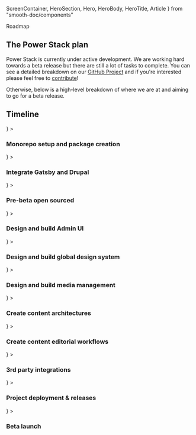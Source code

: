 
  ScreenContainer,
  HeroSection,
  Hero,
  HeroBody,
  HeroTitle,
  Article
} from  "smooth-doc/components"

<HeroSection>
  <Hero >
    <HeroBody>
      <HeroTitle>Roadmap</HeroTitle>
    </HeroBody>
  </Hero>
</HeroSection>
<ScreenContainer py={5}>
  <Article>
    <h2>The Power Stack plan</h2>
    <p>Power Stack is currently under active development. We are working hard towards a beta release but there are still
     a lot of tasks to complete. You can see a detailed breakdown on our <a href="">GitHub Project</a> and if you're interested please
      feel free to <a href="/contributing">contribute</a>!</p>
    <p> Otherwise, below is a high-level breakdown of where we are at and aiming to go for a beta release.</p>
    <h2>Timeline</h2>
    <VerticalTimeline lineColor="#111111">
      <VerticalTimelineElement
        className="vertical-timeline-element--work"
        contentStyle={{ background: 'linear-gradient(0.45turn, #ffc800, #ffec00)', color: '#111111', fontWeight: '900', textAlign: 'center', boxShadow: '0px 1px 3px rgb(16 24 40 / 10%), 0px 1px 2px rgb(16 24 40 / 6%)' }}
        iconStyle={{ background: 'rgb(255,200,0)', color: '#111111', boxShadow: 'none' }}
        icon={<FiCode />}
      >
        <h3 className="vertical-timeline-element-title">Monorepo setup and package creation</h3>
      </VerticalTimelineElement>
      <VerticalTimelineElement
        className="vertical-timeline-element--work"
        contentStyle={{ background: 'linear-gradient(0.45turn, #ffc800, #ffec00)', color: '#111111', fontWeight: '900', textAlign: 'center', boxShadow: '0px 1px 3px rgb(16 24 40 / 10%), 0px 1px 2px rgb(16 24 40 / 6%)' }}
        iconStyle={{ background: 'rgb(255,200,0)', color: '#111111', boxShadow: 'none' }}
        icon={<FiCode />}
      >
        <h3 className="vertical-timeline-element-title">Integrate Gatsby and Drupal</h3>
      </VerticalTimelineElement>
      <VerticalTimelineElement
        className="vertical-timeline-element--work"
        iconStyle={{ background: 'rgb(16, 204, 82)', color: '#fff', boxShadow: 'none' }}
        contentStyle={{ background: 'linear-gradient(0.45turn, #ffc800, #ffec00)', color: '#111111', fontWeight: '900', textAlign: 'center', boxShadow: '0px 1px 3px rgb(16 24 40 / 10%), 0px 1px 2px rgb(16 24 40 / 6%)' }}
        icon={<FiCheck />}
      >
        <h3 className="vertical-timeline-element-title">Pre-beta open sourced</h3>
      </VerticalTimelineElement>
      <VerticalTimelineElement
        className="vertical-timeline-element--work"
        iconStyle={{ background: 'rgb(17,17,17)', color: '#fff', boxShadow: 'none' }}
        contentStyle={{ color: '#111111', fontWeight: '900', textAlign: 'center', boxShadow: '0px 1px 3px rgb(16 24 40 / 10%), 0px 1px 2px rgb(16 24 40 / 6%)' }}
        icon={<FiCode />}
      >
        <h3 className="vertical-timeline-element-title">Design and build Admin UI</h3>
      </VerticalTimelineElement>
      <VerticalTimelineElement
        className="vertical-timeline-element--work"
        iconStyle={{ background: 'rgb(17,17,17)', color: '#fff', boxShadow: 'none' }}
        contentStyle={{ color: '#111111', fontWeight: '900', textAlign: 'center', boxShadow: '0px 1px 3px rgb(16 24 40 / 10%), 0px 1px 2px rgb(16 24 40 / 6%)' }}
        icon={<FiCode />}
      >
        <h3 className="vertical-timeline-element-title">Design and build global design system</h3>
      </VerticalTimelineElement>
      <VerticalTimelineElement
        className="vertical-timeline-element--work"
        iconStyle={{ background: 'rgb(17,17,17)', color: '#fff', boxShadow: 'none' }}
        contentStyle={{ color: '#111111', fontWeight: '900', textAlign: 'center', boxShadow: '0px 1px 3px rgb(16 24 40 / 10%), 0px 1px 2px rgb(16 24 40 / 6%)' }}
        icon={<FiCode />}
      >
        <h3 className="vertical-timeline-element-title">Design and build media management</h3>
      </VerticalTimelineElement>
      <VerticalTimelineElement
        className="vertical-timeline-element--education"
        iconStyle={{ background: 'rgb(17,17,17)', color: '#fff', boxShadow: 'none' }}
        contentStyle={{ color: '#111111', fontWeight: '900', textAlign: 'center', boxShadow: '0px 1px 3px rgb(16 24 40 / 10%), 0px 1px 2px rgb(16 24 40 / 6%)' }}
        icon={<FiCode />}
      >
        <h3 className="vertical-timeline-element-title">Create content architectures</h3>
      </VerticalTimelineElement>
      <VerticalTimelineElement
        className="vertical-timeline-element--education"
        iconStyle={{ background: 'rgb(17,17,17)', color: '#fff', boxShadow: 'none' }}
        contentStyle={{ color: '#111111', fontWeight: '900', textAlign: 'center', boxShadow: '0px 1px 3px rgb(16 24 40 / 10%), 0px 1px 2px rgb(16 24 40 / 6%)' }}
        icon={<FiCode />}
      >
        <h3 className="vertical-timeline-element-title">Create content editorial workflows</h3>
      </VerticalTimelineElement>
      <VerticalTimelineElement
        className="vertical-timeline-element--education"
        iconStyle={{ background: 'rgb(17,17,17)', color: '#fff', boxShadow: 'none' }}
        contentStyle={{ color: '#111111', fontWeight: '900', textAlign: 'center', boxShadow: '0px 1px 3px rgb(16 24 40 / 10%), 0px 1px 2px rgb(16 24 40 / 6%)' }}
        icon={<FiCode />}
      >
        <h3 className="vertical-timeline-element-title">3rd party integrations</h3>
      </VerticalTimelineElement>
      <VerticalTimelineElement
        className="vertical-timeline-element--education"
        iconStyle={{ background: 'rgb(17,17,17)', color: '#fff', boxShadow: 'none' }}
        contentStyle={{ color: '#111111', fontWeight: '900', textAlign: 'center', boxShadow: '0px 1px 3px rgb(16 24 40 / 10%), 0px 1px 2px rgb(16 24 40 / 6%)' }}
        icon={<FiCode />}
      >
        <h3 className="vertical-timeline-element-title">Project deployment & releases</h3>
      </VerticalTimelineElement>
      <VerticalTimelineElement
        iconStyle={{ background: 'rgb(16, 204, 82)', color: '#fff', boxShadow: 'none' }}
        contentStyle={{ color: '#111111', fontWeight: '900', textAlign: 'center', boxShadow: '0px 1px 3px rgb(16 24 40 / 10%), 0px 1px 2px rgb(16 24 40 / 6%)' }}
        icon={<FiCheck />}
      >
        <h3 className="vertical-timeline-element-title">Beta launch</h3>
      </VerticalTimelineElement>
    </VerticalTimeline>
  </Article>
</ScreenContainer>

